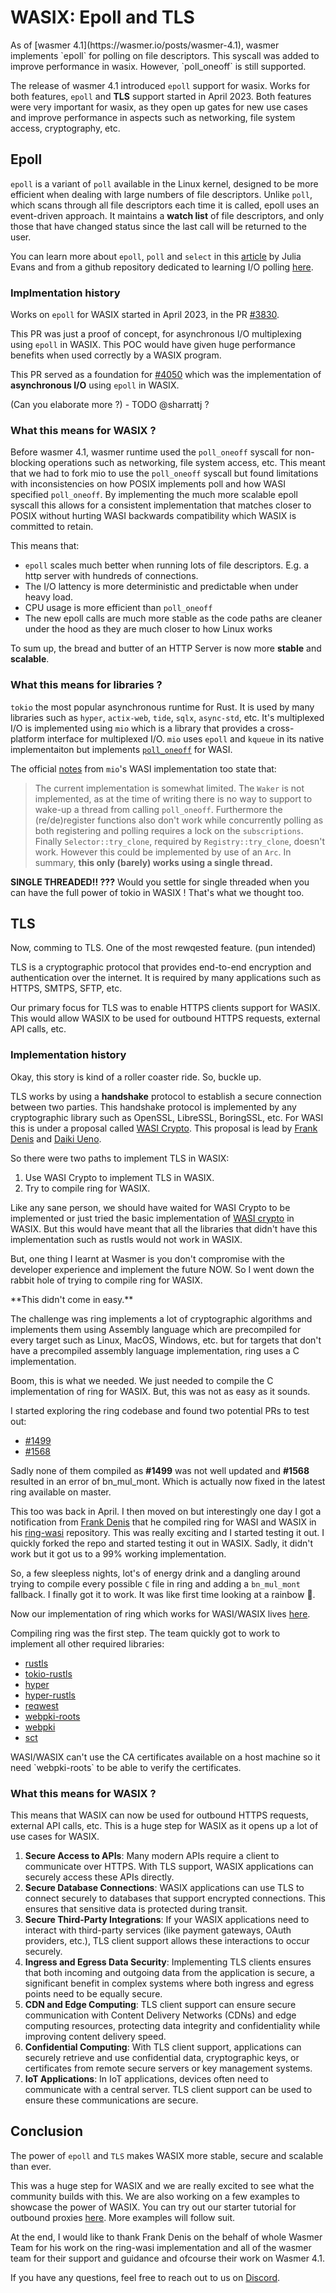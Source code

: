 
# WASIX: Epoll and TLS

<Callout type="info" emoji="ℹ️">
  As of [wasmer 4.1](https://wasmer.io/posts/wasmer-4.1), wasmer implements
  `epoll` for polling on file descriptors. This syscall was added to improve
  performance in wasix. However, `poll_oneoff` is still supported.
</Callout>

The release of wasmer 4.1 introduced `epoll` support for wasix. Works for both features, `epoll` and **TLS** support started in April 2023.
Both features were very important for wasix, as they open up gates for new use cases and improve performance in aspects such as networking, file system access, cryptography, etc.

## Epoll

`epoll` is a variant of `poll` available in the Linux kernel, designed to be more efficient when dealing with large numbers of file descriptors.
Unlike `poll`, which scans through all file descriptors each time it is called, epoll uses an event-driven approach.
It maintains a **watch list** of file descriptors, and only those that have changed status since the last call will be returned to the user.

You can learn more about `epoll`, `poll` and `select` in this [article](https://jvns.ca/blog/2017/06/03/async-io-on-linux--select--poll--and-epoll/) by Julia Evans and from a github repository dedicated to learning I/O polling [here](https://github.com/pniewiejski/learn-io-polling).

### Implmentation history

Works on `epoll` for WASIX started in April 2023, in the PR [#3830](https://github.com/wasmerio/wasmer/pull/3830).

This PR was just a proof of concept, for asynchronous I/O multiplexing using `epoll` in WASIX. This POC would have given huge performance benefits when used correctly by a WASIX program.

This PR served as a foundation for [#4050](https://github.com/wasmerio/wasmer/pull/4050) which was the implementation of **asynchronous I/O** using `epoll` in WASIX.

(Can you elaborate more ?) - TODO @sharrattj ?

### What this means for WASIX ?

Before wasmer 4.1, wasmer runtime used the `poll_oneoff` syscall for non-blocking operations such as networking, file system access, etc. This meant that we had to fork mio to use the `poll_oneoff` syscall but found limitations with inconsistencies on how POSIX implements poll and how WASI specified `poll_oneoff`.
By implementing the much more scalable epoll syscall this allows for a consistent implementation that matches closer to POSIX without hurting WASI backwards compatibility which WASIX is committed to retain.

This means that:

- `epoll` scales much better when running lots of file descriptors. E.g. a http server with hundreds of connections.
- The I/O lattency is more deterministic and predictable when under heavy load.
- CPU usage is more efficient than `poll_oneoff`
- The new epoll calls are much more stable as the code paths are cleaner under the hood as they are much closer to how Linux works

To sum up, the bread and butter of an HTTP Server is now more **stable** and **scalable**.

### What this means for libraries ?

`tokio` the most popular asynchronous runtime for Rust. It is used by many libraries such as `hyper`, `actix-web`, `tide`, `sqlx`, `async-std`, etc.
It's multiplexed I/O is implemented using `mio` which is a library that provides a cross-platform interface for multiplexed I/O.
`mio` uses `epoll` and `kqueue` in its native implementaiton but implements [`poll_oneoff`](https://github.com/tokio-rs/mio/blob/master/src/sys/wasi/mod.rs) for WASI.

The official [notes](https://github.com/tokio-rs/mio/blob/2123bedbed00e24dccc036a0e1799e9e1d7dba1c/src/sys/wasi/mod.rs#L1-L14) from `mio`'s WASI implementation too state that:

> The current implementation is somewhat limited. The `Waker` is not implemented, as at the time of writing there is no way to support to wake-up a thread from calling `poll_oneoff`.
> Furthermore the (re/de)register functions also don't work while concurrently polling as both registering and polling requires a lock on the `subscriptions`.
> Finally `Selector::try_clone`, required by `Registry::try_clone`, doesn't work. However this could be implemented by use of an `Arc`.
> In summary, **this only (barely) works using a single thread.**

**SINGLE THREADED!! ???** Would you settle for single threaded when you can have the full power of tokio in WASIX ! That's what we thought too.

## TLS

Now, comming to TLS. One of the most rewqested feature. (pun intended)

TLS is a cryptographic protocol that provides end-to-end encryption and authentication over the internet.
It is required by many applications such as HTTPS, SMTPS, SFTP, etc.

Our primary focus for TLS was to enable HTTPS clients support for WASIX. This would allow WASIX to be used for outbound HTTPS requests, external API calls, etc.

### Implementation history

Okay, this story is kind of a roller coaster ride. So, buckle up.

TLS works by using a **handshake** protocol to establish a secure connection between two parties. This handshake protocol is implemented by any cryptographic library such as OpenSSL, LibreSSL, BoringSSL, etc.
For WASI this is under a proposal called [WASI Crypto](https://github.com/WebAssembly/wasi-crypto). This proposal is lead by [Frank Denis](https://github.com/jedisct1) and [Daiki Ueno](https://github.com/ueno).

So there were two paths to implement TLS in WASIX:

1. Use WASI Crypto to implement TLS in WASIX.
2. Try to compile ring for WASIX.

Like any sane person, we should have waited for WASI Crypto to be implemented or just tried the basic implementation of [WASI crypto](https://github.com/wasm-crypto/wasi-crypto-host-functions) in WASIX.
But this would have meant that all the libraries that didn't have this implementation such as rustls would not work in WASIX.

But, one thing I learnt at Wasmer is you don't compromise with the developer experience and implement the future NOW.
So I went down the rabbit hole of trying to compile ring for WASIX.

<Callout type="default" emoji="🥲">
  **This didn't come in easy.**
</Callout>

The challenge was ring implements a lot of cryptographic algorithms and implements them using Assembly language which are precompiled for every target
such as Linux, MacOS, Windows, etc. but for targets that don't have a precompiled assembly language implementation, ring uses a C implementation.

Boom, this is what we needed. We just needed to compile the C implementation of ring for WASIX. But, this was not as easy as it sounds.

I started exploring the ring codebase and found two potential PRs to test out:

- [#1499](https://github.com/briansmith/ring/pull/1499)
- [#1568](https://github.com/briansmith/ring/pull/1568)

Sadly none of them compiled as **#1499** was not well updated and **#1568** resulted in an error of bn_mul_mont. Which is actually now fixed in the latest ring available on master.

This too was back in April. I then moved on but interestingly one day I got a notification from [Frank Denis](https://github.com/jedisct1) that he compiled ring for WASI and WASIX in his [ring-wasi](https://github.com/jedisct1/ring-wasi) repository.
This was really exciting and I started testing it out. I quickly forked the repo and started testing it out in WASIX. Sadly, it didn't work but it got us to a 99% working implementation.

So, a few sleepless nights, lot's of energy drink and a dangling around trying to compile every possible `C` file in ring and adding a `bn_mul_mont` fallback. I finally got it to work.
It was like first time looking at a rainbow 🌈.

Now our implementation of ring which works for WASI/WASIX lives [here](https://github.com/wasix-org/ring).

Compiling ring was the first step. The team quickly got to work to implement all other required libraries:

- [rustls](https://github.com/wasix-org/rustls)
- [tokio-rustls](https://github.com/wasix-org/tokio-rustls)
- [hyper](https://github.com/wasix-org/hyper)
- [hyper-rustls](https://github.com/wasix-org/hyper-rustls)
- [reqwest](https://github.com/wasix-org/reqwest)
- [webpki-roots](https://github.com/wasix-org/webpki-roots)
- [webpki](https://github.com/wasix-org/webpki)
- [sct](https://github.com/wasix-org/sct)

<Callout type="info" emoji="ℹ️">
  WASI/WASIX can't use the CA certificates available on a host machine so it
  need `webpki-roots` to be able to verify the certificates.
</Callout>

### What this means for WASIX ?

This means that WASIX can now be used for outbound HTTPS requests, external API calls, etc. This is a huge step for WASIX as it opens up a lot of use cases for WASIX.

1. **Secure Access to APIs**: Many modern APIs require a client to communicate over HTTPS. With TLS support, WASIX applications can securely access these APIs directly.
2. **Secure Database Connections**: WASIX applications can use TLS to connect securely to databases that support encrypted connections. This ensures that sensitive data is protected during transit.
3. **Secure Third-Party Integrations**: If your WASIX applications need to interact with third-party services (like payment gateways, OAuth providers, etc.), TLS client support allows these interactions to occur securely.
4. **Ingress and Egress Data Security**: Implementing TLS clients ensures that both incoming and outgoing data from the application is secure, a significant benefit in complex systems where both ingress and egress points need to be equally secure.
5. **CDN and Edge Computing**: TLS client support can ensure secure communication with Content Delivery Networks (CDNs) and edge computing resources, protecting data integrity and confidentiality while improving content delivery speed.
6. **Confidential Computing**: With TLS client support, applications can securely retrieve and use confidential data, cryptographic keys, or certificates from remote secure servers or key management systems.
7. **IoT Applications**: In IoT applications, devices often need to communicate with a central server. TLS client support can be used to ensure these communications are secure.

## Conclusion

The power of `epoll` and `TLS` makes WASIX more stable, secure and scalable than ever.

This was a huge step for WASIX and we are really excited to see what the community builds with this.
We are also working on a few examples to showcase the power of WASIX.
You can try out our starter tutorial for outbound proxies [here](/todo/). More examples will follow suit.

At the end, I would like to thank Frank Denis on the behalf of whole Wasmer Team for his work on the ring-wasi implementation and all of the wasmer team for their support and guidance and ofcourse their work on Wasmer 4.1.

If you have any questions, feel free to reach out to us on [Discord](https://discord.gg/rWkMNStrEW).
